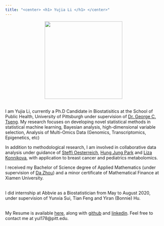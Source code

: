 ```yaml
---
title: "<center> <h1> Yujia Li </h1> </center>"
---
```


<center>![](images/me.jpg){width=250px}</center>



<br>
I am Yujia Li, currently a Ph.D Candidate in Biostatisitics at the School of Public Health, University of Pittsburgh under supervision of [Dr. George C. Tseng](http://www.pitt.edu/~ctseng/). My research focuses on developing novel statistical methods in statistical machine learning, Bayesian analysis, high-dimensional variable selection, Analysis of Multi-Omics Data (Genomics, Transcriptomics, Epigenetics, etc)

In addition to methodological research, I am involved in collaborative data analysis under guidance of [Steffi Oesterreich](https://www.pharmacology.us/Faculty/SteffiOesterreich?AspxAutoDetectCookieSupport=1), [Hung Jung Park](https://publichealth.pitt.edu/home/directory/hyun-jung-park) and [Liza Konnikova](https://medicine.yale.edu/profile/liza_konnikova/), with application to breast cancer and pediatrics metabolomics.

I received my Bachelor of Science degree of Applied Mathematics (under supervision of [Da Zhou](http://math-faculty.xmu.edu.cn/display.aspx?tid=116&AspxAutoDetectCookieSupport=1)) and a minor certificate of Mathematical Finance at Xiamen University. 


<br>
I did internship at Abbvie as a Biostatistician from May to August 2020, under supervision of Yunxia Sui, Tian Feng and Yiran (Bonnie) Hu.

<br>
My Resume is available [here](cv/CV_Yujia Li.pdf), along with [github](https://github.com/YujiaLi1994) and [linkedin](https://www.linkedin.com/in/yujia-li1994/). Feel free to contact me at yul178@pitt.edu.


